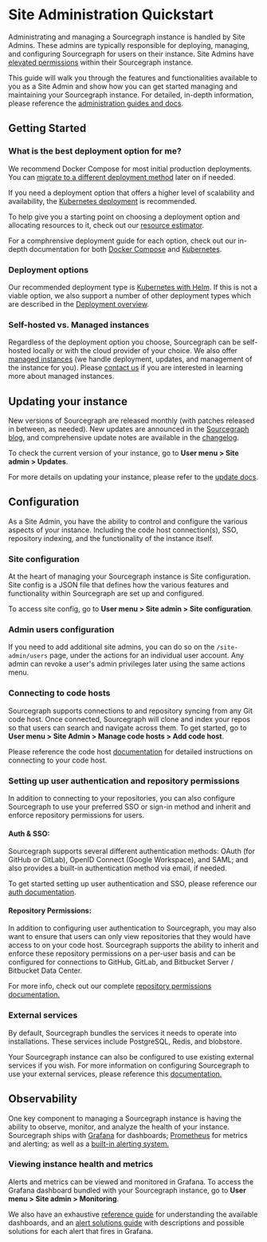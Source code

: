 # Site Administration Quickstart
Administrating and managing a Sourcegraph instance is handled by Site Admins. These admins are typically responsible for deploying, managing, and configuring Sourcegraph for users on their instance. Site Admins have [elevated permissions](/admin/privileges) within their Sourcegraph instance.

This guide will walk you through the features and functionalities available to you as a Site Admin and show how you can get started managing and maintaining your Sourcegraph instance. For detailed, in-depth information, please reference the [administration guides and docs](/admin/how-to/).

## Getting Started

### What is the best deployment option for me?
We recommend Docker Compose for most initial production deployments. You can [migrate to a different deployment method](/admin/updates/#migrating-to-a-new-deployment-type) later on if needed.

If you need a deployment option that offers a higher level of scalability and availability, the [Kubernetes deployment](/admin/deploy/kubernetes/) is recommended.

To help give you a starting point on choosing a deployment option and allocating resources to it, check out our [resource estimator](/admin/deploy/resource_estimator).

For a comphrensive deployment guide for each option, check out our in-depth documentation for both [Docker Compose](/admin/deploy/docker-compose/) and [Kubernetes](/admin/deploy/kubernetes/).

### Deployment options

Our recommended deployment type is [Kubernetes with Helm](/admin/deploy/kubernetes/helm). If this is not a viable option, we also support a number of other deployment types which are described in the [Deployment overview](/admin/deploy/).

### Self-hosted vs. Managed instances
Regardless of the deployment option you choose, Sourcegraph can be self-hosted locally or with the cloud provider of your choice. We also offer [managed instances](/admin/how-/admin/cloud/) (we handle deployment, updates, and management of the instance for you). Please [contact us](https://about.sourcegraph.com/contact/sales) if you are interested in learning more about managed instances.


## Updating your instance
New versions of Sourcegraph are released monthly (with patches released in between, as needed). New updates are announced in the [Sourcegraph blog](https://about.sourcegraph.com/blog), and comprehensive update notes are available in the [changelog](/CHANGELOG).

To check the current version of your instance, go to **User menu > Site admin > Updates**.

For more details on updating your instance, please refer to the [update docs](/admin/updates/).

## Configuration
As a Site Admin, you have the ability to control and configure the various aspects of your instance. Including the code host connection(s), SSO, repository indexing, and the functionality of the instance itself.

### Site configuration
At the heart of managing your Sourcegraph instance is Site configuration. Site config is a JSON file that defines how the various features and functionality within Sourcegraph are set up and configured.

To access site config, go to **User menu > Site admin > Site configuration**.

### Admin users configuration
If you need to add additional site admins, you can do so on the `/site-admin/users` page, under the actions for an individual user account. Any admin can revoke a user's admin privileges later using the same actions menu.

### Connecting to code hosts
Sourcegraph supports connections to and repository syncing from any Git code host. Once connected, Sourcegraph will clone and index your repos so that users can search and navigate across them. To get started, go to **User menu > Site Admin > Manage code hosts > Add code host**.

Please reference the code host [documentation](/admin/external_service/) for detailed instructions on connecting to your code host.

### Setting up user authentication and repository permissions
In addition to connecting to your repositories, you can also configure Sourcegraph to use your preferred SSO or sign-in method and inherit and enforce repository permissions for users.

#### Auth & SSO:
Sourcegraph supports several different authentication methods: OAuth (for GitHub or GitLab), OpenID Connect (Google Workspace), and SAML; and also provides a built-in authentication method via email, if needed.

To get started setting up user authentication and SSO, please reference our [auth documentation](/admin/auth/).

#### Repository Permissions:
In addition to configuring user authentication to Sourcegraph, you may also want to ensure that users can only view repositories that they would have access to on your code host. Sourcegraph supports the ability to inherit and enforce these repository permissions on a per-user basis and can be configured for connections to GitHub, GitLab, and Bitbucket Server / Bitbucket Data Center.

For more info, check out our complete [repository permissions documentation.](/admin/permissions/)


### External services
By default, Sourcegraph bundles the services it needs to operate into installations. These services include PostgreSQL, Redis, and blobstore.

Your Sourcegraph instance can also be configured to use existing external services if you wish. For more information on configuring Sourcegraph to use your external services, please reference this [documentation.](/admin/external_services/)

## Observability
One key component to managing a Sourcegraph instance is having the ability to observe, monitor, and analyze the health of your instance. Sourcegraph ships with [Grafana](https://grafana.com/) for dashboards; [Prometheus](https://prometheus.io/) for metrics and alerting; as well as a [built-in alerting system.](/admin/observability/alerting)

### Viewing instance health and metrics
Alerts and metrics can be viewed and monitored in Grafana. To access the Grafana dashboard bundled with your Sourcegraph instance, go to **User menu > Site admin > Monitoring**.

We also have an exhaustive [reference guide](/admin/observability/dashboards) for understanding the available dashboards, and an [alert solutions guide](/admin/observability/alerts) with descriptions and possible solutions for each alert that fires in Grafana.
